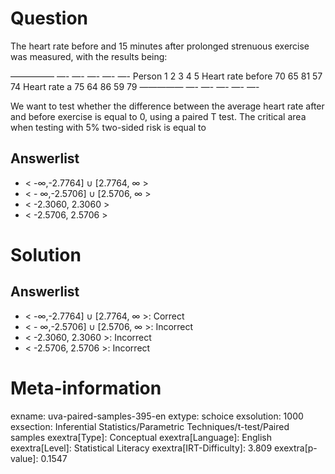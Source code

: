 Question
========

The heart rate before and 15 minutes after prolonged strenuous exercise was measured, with the results being:

  --------------- ---- ---- ---- ---- ---- Person 1 2 3 4 5 Heart rate before 70 65 81 57 74 Heart rate a 75 64 86 59 79 --------------- ---- ---- ---- ---- ----

We want to test whether the difference between the average heart rate after and before exercise is equal to 0, using a paired T test. The critical area when testing with 5% two-sided risk is equal to

Answerlist
----------

* < -∞,-2.7764] ∪ [2.7764, ∞ >
* < - ∞,-2.5706] ∪ [2.5706, ∞ >
* < -2.3060, 2.3060 >
* < -2.5706, 2.5706 >

Solution
========

Answerlist
----------

* < -∞,-2.7764] ∪ [2.7764, ∞ >: Correct
* < - ∞,-2.5706] ∪ [2.5706, ∞ >: Incorrect
* < -2.3060, 2.3060 >: Incorrect
* < -2.5706, 2.5706 >: Incorrect

Meta-information
================
exname: uva-paired-samples-395-en
extype: schoice
exsolution: 1000
exsection: Inferential Statistics/Parametric Techniques/t-test/Paired samples
exextra[Type]: Conceptual
exextra[Language]: English
exextra[Level]: Statistical Literacy
exextra[IRT-Difficulty]: 3.809
exextra[p-value]: 0.1547
